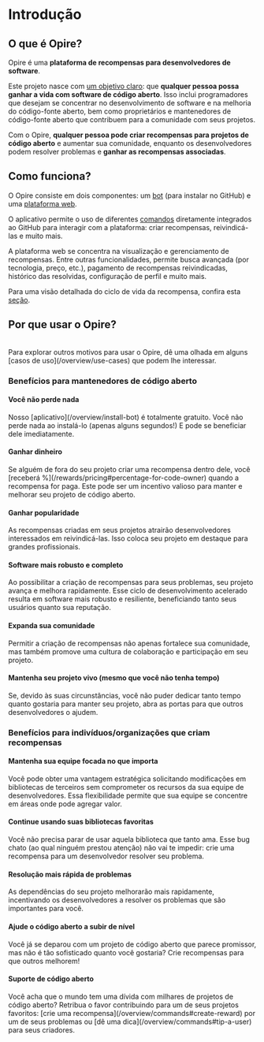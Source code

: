 
# Introdução

## O que é Opire?

Opire é uma **plataforma de recompensas para desenvolvedores de software**.

Este projeto nasce com <u>um objetivo claro</u>: que **qualquer pessoa possa ganhar a vida com software de código aberto**. Isso inclui programadores que desejam se concentrar no desenvolvimento de software e na melhoria do código-fonte aberto, bem como proprietários e mantenedores de código-fonte aberto que contribuem para a comunidade com seus projetos.

Com o Opire, **qualquer pessoa pode criar recompensas para projetos de código aberto** e aumentar sua comunidade, enquanto os desenvolvedores podem resolver problemas e **ganhar as recompensas associadas**.

## Como funciona?

O Opire consiste em dois componentes: um [bot](/overview/install-bot) (para instalar no GitHub) e uma [plataforma web](https://app.opire.dev).

O aplicativo permite o uso de diferentes [comandos](/overview/commands) diretamente integrados ao GitHub para interagir com a plataforma: criar recompensas, reivindicá-las e muito mais.

A plataforma web se concentra na visualização e gerenciamento de recompensas. Entre outras funcionalidades, permite busca avançada (por tecnologia, preço, etc.), pagamento de recompensas reivindicadas, histórico das resolvidas, configuração de perfil e muito mais.

Para uma visão detalhada do ciclo de vida da recompensa, confira esta [seção](/rewards/lifecycle).

## Por que usar o Opire?

<br />
<InfoPanel>
  Para explorar outros motivos para usar o Opire, dê uma olhada em alguns [casos
  de uso](/overview/use-cases) que podem lhe interessar.
</InfoPanel>

### Benefícios para mantenedores de código aberto

#### Você não perde nada

<DimmedText>
  Nosso [aplicativo](/overview/install-bot) é totalmente gratuito. Você não
  perde nada ao instalá-lo (apenas alguns segundos!) E pode se beneficiar dele
  imediatamente.
</DimmedText>

#### Ganhar dinheiro

<DimmedText>
  Se alguém de fora do seu projeto criar uma recompensa dentro dele, você
  [receberá %](/rewards/pricing#percentage-for-code-owner) quando a recompensa
  for paga. Este pode ser um incentivo valioso para manter e melhorar seu
  projeto de código aberto.
</DimmedText>

#### Ganhar popularidade

<DimmedText>
  As recompensas criadas em seus projetos atrairão desenvolvedores interessados
  em reivindicá-las. Isso coloca seu projeto em destaque para grandes
  profissionais.
</DimmedText>

#### Software mais robusto e completo

<DimmedText>
  Ao possibilitar a criação de recompensas para seus problemas, seu projeto
  avança e melhora rapidamente. Esse ciclo de desenvolvimento acelerado resulta
  em software mais robusto e resiliente, beneficiando tanto seus usuários quanto
  sua reputação.
</DimmedText>

#### Expanda sua comunidade

<DimmedText>
  Permitir a criação de recompensas não apenas fortalece sua comunidade, mas
  também promove uma cultura de colaboração e participação em seu projeto.
</DimmedText>

#### Mantenha seu projeto vivo (mesmo que você não tenha tempo)

<DimmedText>
  Se, devido às suas circunstâncias, você não puder dedicar tanto tempo quanto
  gostaria para manter seu projeto, abra as portas para que outros
  desenvolvedores o ajudem.
</DimmedText>

### Benefícios para indivíduos/organizações que criam recompensas

#### Mantenha sua equipe focada no que importa

<DimmedText>
  Você pode obter uma vantagem estratégica solicitando modificações em
  bibliotecas de terceiros sem comprometer os recursos da sua equipe de
  desenvolvedores. Essa flexibilidade permite que sua equipe se concentre em
  áreas onde pode agregar valor.
</DimmedText>

#### Continue usando suas bibliotecas favoritas

<DimmedText>
  Você não precisa parar de usar aquela biblioteca que tanto ama. Esse bug chato
  (ao qual ninguém prestou atenção) não vai te impedir: crie uma recompensa para
  um desenvolvedor resolver seu problema.
</DimmedText>

#### Resolução mais rápida de problemas

<DimmedText>
  As dependências do seu projeto melhorarão mais rapidamente, incentivando os
  desenvolvedores a resolver os problemas que são importantes para você.
</DimmedText>

#### Ajude o código aberto a subir de nível

<DimmedText>
  Você já se deparou com um projeto de código aberto que parece promissor, mas
  não é tão sofisticado quanto você gostaria? Crie recompensas para que outros
  melhorem!
</DimmedText>

#### Suporte de código aberto

<DimmedText>
  Você acha que o mundo tem uma dívida com milhares de projetos de código
  aberto? Retribua o favor contribuindo para um de seus projetos favoritos:
  [crie uma recompensa](/overview/commands#create-reward) por um de seus
  problemas ou [dê uma dica](/overview/commands#tip-a-user) para seus criadores.
</DimmedText>
